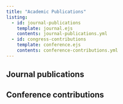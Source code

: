 ```yaml
---
title: "Academic Publications"
listing: 
  - id: journal-publications
    template: journal.ejs
    contents: journal-publications.yml
  - id: congress-contributions
    template: conference.ejs
    contents: conference-contributions.yml
---
```


## Journal publications

::: {#journal-publications}
:::

## Conference contributions

::: {#conference-contributions}
:::

